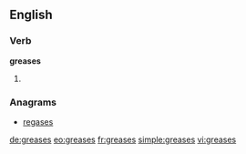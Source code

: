 ==English==

===Verb===
'''greases'''

# {{third-person singular of|grease}}

===Anagrams===
* [[regases#English|regases]]

[[de:greases]]
[[eo:greases]]
[[fr:greases]]
[[simple:greases]]
[[vi:greases]]